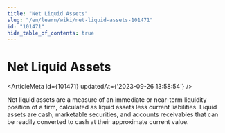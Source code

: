 ```yaml
---
title: "Net Liquid Assets"
slug: "/en/learn/wiki/net-liquid-assets-101471"
id: "101471"
hide_table_of_contents: true
---
```



# Net Liquid Assets

<ArticleMeta id={101471} updatedAt={'2023-09-26 13:58:54'} />
<div className='border-solid border-b border-t-0 my-4 border-[var(--ifm-color-gray-300)]' />

Net liquid assets are a measure of an immediate or near-term liquidity position of a firm, calculated as liquid assets less current liabilities. Liquid assets are cash, marketable securities, and accounts receivables that can be readily converted to cash at their approximate current value.
